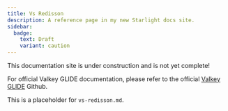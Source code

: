 ```yaml
---
title: Vs Redisson
description: A reference page in my new Starlight docs site.
sidebar:
  badge:
    text: Draft
    variant: caution
---
```



<Aside type="caution" title="Work In Progress!">
This documentation site is under construction and is not yet complete!

For official Valkey GLIDE documentation, please refer to the official [Valkey GLIDE](https://github.com/valkey-io/valkey-glide) Github.
</Aside>



This is a placeholder for `vs-redisson.md`.
